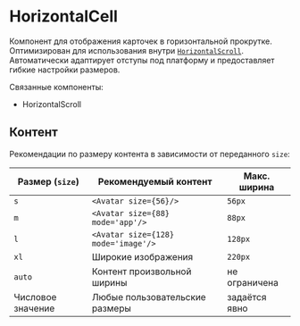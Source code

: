 <Overview>

# HorizontalCell

Компонент для отображения карточек в горизонтальной прокрутке.
Оптимизирован для использования внутри [`HorizontalScroll`](#!/HorizontalScroll).
Автоматически адаптирует отступы под платформу и предоставляет гибкие настройки размеров.

Связанные компоненты:

- HorizontalScroll

</Overview>

## Контент

Рекомендации по размеру контента в зависимости от переданного `size`:

| Размер (`size`)   | Рекомендуемый контент               | Макс. ширина  |
| ----------------- | ----------------------------------- | ------------- |
| `s`               | `<Avatar size={56}/>`               | `56px`        |
| `m`               | `<Avatar size={88} mode='app'/>`    | `88px`        |
| `l`               | `<Avatar size={128} mode='image'/>` | `128px`       |
| `xl`              | Широкие изображения                 | `220px`       |
| `auto`            | Контент произвольной ширины         | не ограничена |
| Числовое значение | Любые пользовательские размеры      | задаётся явно |
